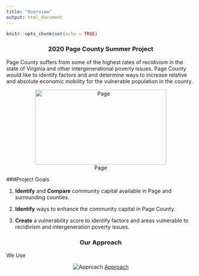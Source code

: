 ```yaml
---
title: "Overview"
output: html_document
---
```


```r
knitr::opts_chunk$set(echo = TRUE)
```

### 2020 Page County Summer Project {style=text-align:center}

Page County suffers from some of the highest rates of recidivism in the state of Virginia and other intergenerational poverty issues. Page County would like to identify factors and and determine ways to increase relative and absolute economic mobility for the vulnerable population in the county. 

<center>
![Page](/images/PageCounty.png){width=350px height=200px}
</center>

###Project Goals 


1. $\textbf{Identify}$ and $\textbf{Compare}$ community capital available in Page and surrounding counties.

2. $\textbf{Identify}$ ways to enhance the community capital in Page County.

3. $\textbf{Create}$ a vulnerability score to identify factors and areas vulnerable to recidivism and intergeneration poverty issues. 


### Our Approach{style=text-align:center}


We Use 

<center>
![Approach](/images/Approach.png)
[Approach](https://github.com/jpbeverly)
</center>
